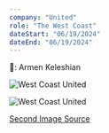 ```yaml
---
company: "United"
role: "The West Coast"
dateStart: "06/19/2024"
dateEnd: "06/19/2024"
---
```



📸: Armen Keleshian

<Image 
  src="https://res.cloudinary.com/relentz3d/image/upload/f_auto,q_auto,w_800/v1719058706/GQfbujuWYAAw-A8.jpg"
  alt="West Coast United"
  width={800}
  height={600}
  loading="eager"
  decoding="sync"
  fetchpriority="high"
/>

<Image 
  src="https://res.cloudinary.com/relentz3d/image/upload/v1720159618/nlu-poster-compressed.png"
  alt="West Coast United"
  width={800}
  height={600}
  loading="lazy"
  format="webp"
/>

[Second Image Source](https://twitter.com/nfr_podcast/status/1808378153322033413)